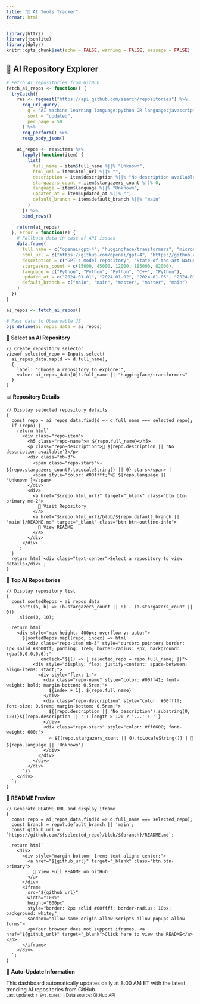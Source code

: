 ```yaml
---
title: "🤖 AI Tools Tracker"
format: html
---
```


```r
library(httr2)
library(jsonlite)
library(dplyr)
knitr::opts_chunk$set(echo = FALSE, warning = FALSE, message = FALSE)
```

<div class="dashboard-grid">

# 🚀 AI Repository Explorer {.dashboard-title .neon-flicker}

```r
# Fetch AI repositories from GitHub
fetch_ai_repos <- function() {
  tryCatch({
    res <- request("https://api.github.com/search/repositories") %>%
      req_url_query(
        q = "AI machine learning language:python OR language:javascript OR language:typescript OR language:r", 
        sort = "updated", 
        per_page = 50
      ) %>%
      req_perform() %>%
      resp_body_json()
    
    ai_repos <- res$items %>%
      lapply(function(item) {
        list(
          full_name = item$full_name %||% "Unknown",
          html_url = item$html_url %||% "",
          description = item$description %||% "No description available",
          stargazers_count = item$stargazers_count %||% 0,
          language = item$language %||% "Unknown",
          updated_at = item$updated_at %||% "",
          default_branch = item$default_branch %||% "main"
        )
      }) %>%
      bind_rows()
    
    return(ai_repos)
  }, error = function(e) {
    # Fallback data in case of API issues
    data.frame(
      full_name = c("openai/gpt-4", "huggingface/transformers", "microsoft/LightGBM", "tensorflow/tensorflow", "pytorch/pytorch"),
      html_url = c("https://github.com/openai/gpt-4", "https://github.com/huggingface/transformers", "https://github.com/microsoft/LightGBM", "https://github.com/tensorflow/tensorflow", "https://github.com/pytorch/pytorch"),
      description = c("GPT-4 model repository", "State-of-the-art Natural Language Processing", "Gradient boosting framework", "An Open Source Machine Learning Framework", "Tensors and Dynamic neural networks"),
      stargazers_count = c(15000, 45000, 12000, 185000, 82000),
      language = c("Python", "Python", "Python", "C++", "Python"),
      updated_at = c("2024-01-01", "2024-01-02", "2024-01-03", "2024-01-04", "2024-01-05"),
      default_branch = c("main", "main", "master", "master", "main")
    )
  })
}

ai_repos <- fetch_ai_repos()

# Pass data to Observable JS
ojs_define(ai_repos_data = ai_repos)
```

<div class="row">
<div class="col-md-12">

::: {.card .neon-glow}
::: {.card-header}
🎯 **Select an AI Repository**
:::
::: {.card-body}

```ojs
// Create repository selector
viewof selected_repo = Inputs.select(
  ai_repos_data.map(d => d.full_name), 
  {
    label: "Choose a repository to explore:",
    value: ai_repos_data[0]?.full_name || "huggingface/transformers"
  }
)
```

:::
:::

</div>
</div>

<div class="row mt-4">
<div class="col-md-6">

::: {.card .neon-glow}
::: {.card-header}
📊 **Repository Details**
:::
::: {.card-body}

```ojs
// Display selected repository details
{
  const repo = ai_repos_data.find(d => d.full_name === selected_repo);
  if (repo) {
    return html`
      <div class="repo-item">
        <h5 class="repo-name">🔥 ${repo.full_name}</h5>
        <p class="repo-description">📝 ${repo.description || 'No description available'}</p>
        <div class="mb-3">
          <span class="repo-stars">⭐ ${repo.stargazers_count?.toLocaleString() || 0} stars</span> | 
          <span style="color: #00ffff;">🔧 ${repo.language || 'Unknown'}</span>
        </div>
        <div>
          <a href="${repo.html_url}" target="_blank" class="btn btn-primary me-2">
            🚀 Visit Repository
          </a>
          <a href="${repo.html_url}/blob/${repo.default_branch || 'main'}/README.md" target="_blank" class="btn btn-outline-info">
            📖 View README
          </a>
        </div>
      </div>
    `;
  }
  return html`<div class="text-center">Select a repository to view details</div>`;
}
```

:::
:::

::: {.card .neon-glow .mt-4}
::: {.card-header}
🌟 **Top AI Repositories**
:::
::: {.card-body}

```ojs
// Display repository list
{
  const sortedRepos = ai_repos_data
    .sort((a, b) => (b.stargazers_count || 0) - (a.stargazers_count || 0))
    .slice(0, 10);
    
  return html`
    <div style="max-height: 400px; overflow-y: auto;">
      ${sortedRepos.map((repo, index) => html`
        <div class="repo-item mb-3" style="cursor: pointer; border: 1px solid #8b00ff; padding: 1rem; border-radius: 8px; background: rgba(0,0,0,0.6);" 
             onclick="${() => { selected_repo = repo.full_name; }}">
          <div style="display: flex; justify-content: space-between; align-items: start;">
            <div style="flex: 1;">
              <div class="repo-name" style="color: #00ff41; font-weight: bold; margin-bottom: 0.5rem;">
                ${index + 1}. ${repo.full_name}
              </div>
              <div class="repo-description" style="color: #00ffff; font-size: 0.9rem; margin-bottom: 0.5rem;">
                ${(repo.description || 'No description').substring(0, 120)}${(repo.description || '').length > 120 ? '...' : ''}
              </div>
              <div class="repo-stars" style="color: #ff6600; font-weight: 600;">
                ⭐ ${(repo.stargazers_count || 0).toLocaleString()} | 🔧 ${repo.language || 'Unknown'}
              </div>
            </div>
          </div>
        </div>
      `)}
    </div>
  `;
}
```

:::
:::

</div>
<div class="col-md-6">

::: {.card .neon-glow}
::: {.card-header}
📖 **README Preview**
:::
::: {.card-body}

```ojs
// Generate README URL and display iframe
{
  const repo = ai_repos_data.find(d => d.full_name === selected_repo);
  const branch = repo?.default_branch || 'main';
  const github_url = `https://github.com/${selected_repo}/blob/${branch}/README.md`;
  
  return html`
    <div>
      <div style="margin-bottom: 1rem; text-align: center;">
        <a href="${github_url}" target="_blank" class="btn btn-primary">
          📖 View Full README on GitHub
        </a>
      </div>
      <iframe 
        src="${github_url}" 
        width="100%" 
        height="600px" 
        style="border: 2px solid #00ffff; border-radius: 10px; background: white;"
        sandbox="allow-same-origin allow-scripts allow-popups allow-forms">
        <p>Your browser does not support iframes. <a href="${github_url}" target="_blank">Click here to view the README</a></p>
      </iframe>
    </div>
  `;
}
```

:::
:::

</div>
</div>

<div class="row mt-4">
<div class="col-md-12">

::: {.card .neon-glow}
::: {.card-header}
🔄 **Auto-Update Information**
:::
::: {.card-body}
<div class="text-center">
This dashboard automatically updates daily at 8:00 AM ET with the latest trending AI repositories from GitHub.
<br>
<small class="text-muted">Last updated: `r Sys.time()` | Data source: GitHub API</small>
</div>
:::
:::

</div>
</div>

</div>

